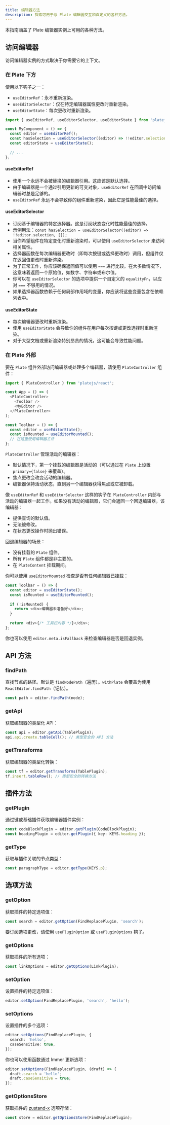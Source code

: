 ```yaml
---
title: 编辑器方法
description: 探索可用于与 Plate 编辑器交互和自定义的各种方法。
---
```


本指南涵盖了 Plate 编辑器实例上可用的各种方法。

## 访问编辑器

访问编辑器实例的方式取决于你需要它的上下文。

### 在 Plate 下方

使用以下钩子之一：

- `useEditorRef`：永不重新渲染。
- `useEditorSelector`：仅在特定编辑器属性更改时重新渲染。
- `useEditorState`：每次更改时重新渲染。

```ts
import { useEditorRef, useEditorSelector, useEditorState } from 'platejs/react';

const MyComponent = () => {
  const editor = useEditorRef();
  const hasSelection = useEditorSelector((editor) => !!editor.selection, []);
  const editorState = useEditorState();
  
  // ...
};
```

#### useEditorRef

- 使用一个永远不会被替换的编辑器引用。这应该是默认选择。
- 由于编辑器是一个通过引用更新的可变对象，`useEditorRef` 在回调中访问编辑器时总是足够的。
- `useEditorRef` 永远不会导致你的组件重新渲染，因此它是性能最佳的选择。

#### useEditorSelector

- 订阅基于编辑器的特定选择器。这是订阅状态变化时性能最佳的选择。
- 示例用法：`const hasSelection = useEditorSelector((editor) => !!editor.selection, []);`
- 当你希望组件在特定变化时重新渲染时，可以使用 `useEditorSelector` 来访问相关属性。
- 选择器函数在每次编辑器更改时（即每次按键或选择更改时）调用，但组件仅在返回值更改时重新渲染。
- 为了正常工作，你应该确保返回值可以使用 `===` 进行比较。在大多数情况下，这意味着返回一个原始值，如数字、字符串或布尔值。
- 你可以在 `useEditorSelector` 的选项中提供一个自定义的 `equalityFn`，以应对 `===` 不够用的情况。
- 如果选择器函数依赖于任何局部作用域的变量，你应该将这些变量包含在依赖列表中。

#### useEditorState

- 每次编辑器更改时重新渲染。
- 使用 `useEditorState` 会导致你的组件在用户每次按键或更改选择时重新渲染。
- 对于大型文档或重新渲染特别昂贵的情况，这可能会导致性能问题。

### 在 Plate 外部

要在 `Plate` 组件外部访问编辑器或处理多个编辑器，请使用 `PlateController` 组件：

```ts
import { PlateController } from 'platejs/react';

const App = () => (
  <PlateController>
    <Toolbar />
    <MyEditor />
  </PlateController>
);

const Toolbar = () => {
  const editor = useEditorState();
  const isMounted = useEditorMounted();
  // 在这里使用编辑器方法
};
```

`PlateController` 管理活动的编辑器：
- 默认情况下，第一个挂载的编辑器是活动的（可以通过在 `Plate` 上设置 `primary={false}` 来覆盖）。
- 焦点更改会改变活动的编辑器。
- 编辑器保持活动状态，直到另一个编辑器获得焦点或它被卸载。

像 `useEditorRef` 和 `useEditorSelector` 这样的钩子在 `PlateController` 内部与活动的编辑器一起工作。如果没有活动的编辑器，它们会返回一个回退编辑器，该编辑器：
- 提供查询的默认值。
- 无法被修改。
- 在状态更改操作时抛出错误。

回退编辑器的场景：
- 没有挂载的 `Plate` 组件。
- 所有 `Plate` 组件都是非主要的。
- 在 `PlateContent` 挂载期间。

你可以使用 `useEditorMounted` 检查是否有任何编辑器已挂载：

```ts
const Toolbar = () => {
  const editor = useEditorState();
  const isMounted = useEditorMounted();
  
  if (!isMounted) {
    return <div>编辑器未准备好</div>;
  }
  
  return <div>{/* 工具栏内容 */}</div>;
};
```

你也可以使用 `editor.meta.isFallback` 来检查编辑器是否是回退实例。

## API 方法

### findPath

查找节点的路径。默认是 `findNodePath`（遍历）。`withPlate` 会覆盖为使用 `ReactEditor.findPath`（记忆）。

```ts
const path = editor.findPath(node);
```

### getApi

获取编辑器的类型化 API：

```ts
const api = editor.getApi(TablePlugin);
api.api.create.tableCell(); // 类型安全的 API 方法
```

### getTransforms

获取编辑器的类型化转换：

```ts
const tf = editor.getTransforms(TablePlugin);
tf.insert.tableRow(); // 类型安全的转换方法
```

## 插件方法

### getPlugin

通过键或基础插件获取编辑器插件实例：

```ts
const codeBlockPlugin = editor.getPlugin(CodeBlockPlugin);
const headingPlugin = editor.getPlugin({ key: KEYS.heading });
```

### getType

获取与插件关联的节点类型：

```ts
const paragraphType = editor.getType(KEYS.p);
```

## 选项方法

### getOption

获取插件的特定选项值：

```ts
const search = editor.getOption(FindReplacePlugin, 'search');
```

要订阅选项更改，请使用 `usePluginOption` 或 `usePluginOptions` 钩子。

### getOptions

获取插件的所有选项：

```ts
const linkOptions = editor.getOptions(LinkPlugin);
```

### setOption

设置插件的特定选项值：

```ts
editor.setOption(FindReplacePlugin, 'search', 'hello');
```

### setOptions

设置插件的多个选项：

```ts
editor.setOptions(FindReplacePlugin, {
  search: 'hello',
  caseSensitive: true,
});
```

你也可以使用函数通过 Immer 更新选项：

```ts
editor.setOptions(FindReplacePlugin, (draft) => {
  draft.search = 'hello';
  draft.caseSensitive = true;
});
```

### getOptionsStore

获取插件的 [zustand-x](https://github.com/udecode/zustand-x) 选项存储：

```ts
const store = editor.getOptionsStore(FindReplacePlugin);
```